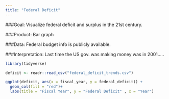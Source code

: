 ```yaml
---
title: "Federal Deficit"
---
```


###Goal: Visualize federal deficit and surplus in the 21st century.

###Product: Bar graph

###Data: Federal budget info is publicly available.

###Interpretation: Last time the US gov. was making money was in 2001.....

```r
library(tidyverse)
```

```r
deficit <- readr::read_csv("federal_deficit_trends.csv")
```

```r
ggplot(deficit, aes(x = fiscal_year, y = federal_deficit)) +
  geom_col(fill = "red")+
  labs(title = "Fiscal Year", y = "Federal Deficit" , x = "Year")
  
```

